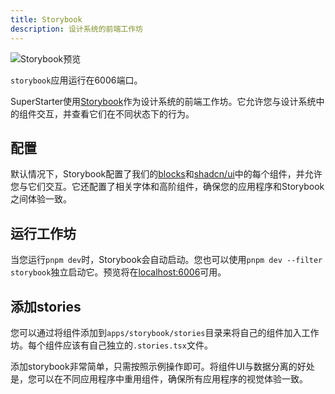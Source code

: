 ```yaml
---
title: Storybook
description: 设计系统的前端工作坊
---
```


<Frame>
  <img src="/images/storybook.png" alt="Storybook预览" />
</Frame>

<Tip>`storybook`应用运行在6006端口。</Tip>

SuperStarter使用[Storybook](https://storybook.js.org/)作为设计系统的前端工作坊。它允许您与设计系统中的组件交互，并查看它们在不同状态下的行为。

## 配置

默认情况下，Storybook配置了我们的[blocks](/zh/packages/design-system/blocks)和[shadcn/ui](https://ui.shadcn.com/)中的每个组件，并允许您与它们交互。它还配置了相关字体和高阶组件，确保您的应用程序和Storybook之间体验一致。

## 运行工作坊

当您运行`pnpm dev`时，Storybook会自动启动。您也可以使用`pnpm dev --filter storybook`独立启动它。预览将在[localhost:6006](http://localhost:6006)可用。

## 添加stories

您可以通过将组件添加到`apps/storybook/stories`目录来将自己的组件加入工作坊。每个组件应该有自己独立的`.stories.tsx`文件。

<Tip>
添加storybook非常简单，只需按照示例操作即可。将组件UI与数据分离的好处是，您可以在不同应用程序中重用组件，确保所有应用程序的视觉体验一致。
</Tip>
